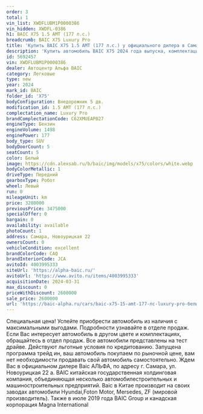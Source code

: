 ```yaml
---
order: 3
total: 1
vin_list: XWDFLUBM1P0000386
vin_hidden: XWDFL-0386
h1: BAIC X75 1.5 AMT (177 л.с.)
breadcrumb: BAIC X75 Luxury Pro
title: 'Купить BAIC X75 1.5 AMT (177 л.с.) у официального дилера в Самаре'
description: 'Купить автомобиль BAIC X75 2024 года выпуска, комплектация Luxury Pro, цвет - Белый, двигатель - 1.5 AMT (177 л.с.) у официального дилера в г. Самара. Стоимость данного автомобиля BAIC X75 – 2600000'
id: 5692457
vin: XWDFLUBM1P0000386
dealer: Автоцентр Альфа BAIC
category: Легковые
type: new
year: 2024
mark_id: BAIC
folder_id: 'X75'
bodyConfiguration: Внедорожник 5 дв.
modification_id: 1.5 AMT (177 л.с.)
complectation_name: Luxury Pro
brandComplectationCode: C62XMUEAP027
engineType: Бензин
engineVolume: 1498
enginePower: 177
body_type: SUV
bodyDoorCount: 5
seatCount: 5
color: Белый
image: https://cdn.alexsab.ru/b/baic/img/models/x75/colors/white.webp
bodyColorMetallic: 1
driveType: Передний
gearboxType: Робот
wheel: Левый
run: 0
mileageUnit: km
price: 3280000
previousPrice: 3475000
specialOffer: 0
bargain: 0
availability: available
photoCount: 1
address: Самара, Новоурицкая 22
ownersCount: 0
vehicleCondition: excellent
brandColorCode: CAQ
brandInteriorCode: JCA
avitoId: 4003995333
siteUrl: 'https://alpha-baic.ru/'
avitoUrl: 'https://www.avito.ru/items/4003995333'
acquisitionDate: 2024-03-31
max_discount: 0
priceWithDiscount: 2600000
sale_price: 2600000
url: 'https://baic-alpha.ru/cars/baic-x75-15-amt-177-лс-luxury-pro-белый-2024/'
---
```

Специальная цена!
Успейте приобрести автомобиль из наличия с максимальными выгодами. Подробности узнавайте в отделе продаж.
Если Вас интересует автомобиль в другом цвете и комплектациях, обращайтесь в отдел продаж.
Все автомобили представлены на тест драйве.
Действуют льготные условия по кредитованию.
Запущена программа трейд ин, ваш автомобиль покупаем по рыночной цене, вам нет необходимости продавать свой автомобиль самостоятельно.
Ждем Вас в официальном дилере Baic АЛЬФА, по адресу г. Самара, ул. Новоурицкая 22 а.
BAIC китайская государственная холдинговая компания, объединяющая несколько автомобилестроительных и машиностроительных предприятий.
Baic в Китае производит на своих заводах автомобили Hyundai,Foton Motor, Mersedes, ZF (мировой производитель). Также в июле 2019 года BAIC Group и канадская корпорация Magna International